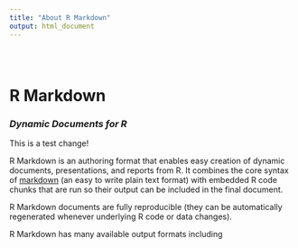 ```yaml
---
title: "About R Markdown"
output: html_document
---
```


<style type="text/css">
.title {
  display: none;
}

#getting-started img {
  margin-right: 10px;
}

</style>

<div class="row" style="padding-top: 30px;">
<div class="col-sm-6">

# **R Markdown**

### *Dynamic Documents for R* {style="padding-top: 0px;"}
This is a test change! 

R Markdown is an authoring format that enables easy creation of dynamic documents, presentations, and reports from R. It combines the core syntax of [markdown](https://daringfireball.net/projects/markdown/) (an easy to write plain text format) with embedded R code chunks that are run so their output can be included in the final document. 

R Markdown documents are fully reproducible (they can be automatically regenerated whenever underlying R code or data changes).

R Markdown has many available output formats including